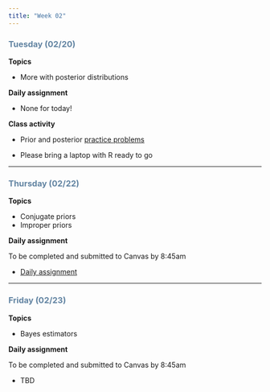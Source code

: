 ```yaml
---
title: "Week 02"
---
```


::: {style="color: #6284a2"}
### Tuesday (02/20)
:::

**Topics**

-   More with posterior distributions

**Daily assignment**

-   None for today!

**Class activity**

-   Prior and posterior [practice problems](class/01_prior_post.pdf)

-   Please bring a laptop with R ready to go

------------------------------------------------------------------------

::: {style="color: #6284a2"}
### Thursday (02/22)
:::

**Topics**

-   Conjugate priors
-   Improper priors

**Daily assignment**

To be completed and submitted to Canvas by 8:45am

-   [Daily assignment](daily/DA_03.pdf)

------------------------------------------------------------------------

::: {style="color: #6284a2"}
### Friday (02/23)
:::

**Topics**

-   Bayes estimators

**Daily assignment**

To be completed and submitted to Canvas by 8:45am

-   TBD
